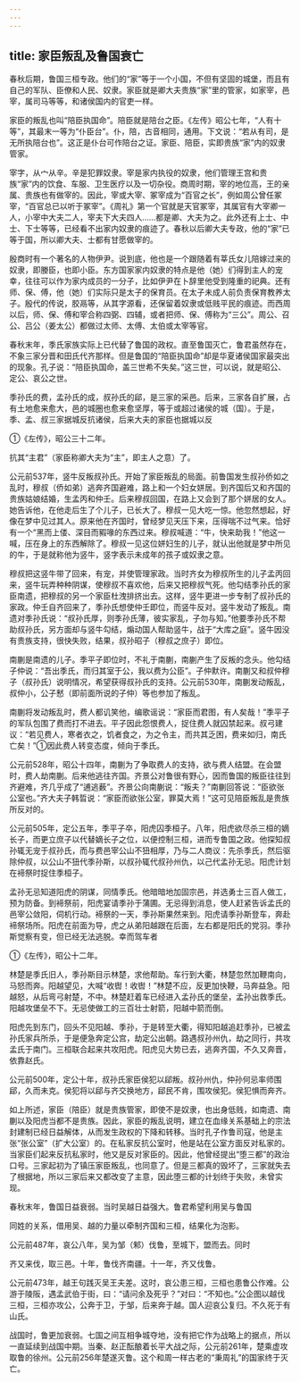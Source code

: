 ```yaml
---
---
---
```

title: 家臣叛乱及鲁国衰亡
---



春秋后期，鲁国三桓专政。他们的“家”等于一个小国，不但有坚固的城堡，而且有自己的军队、臣僚和人民、奴隶。家臣就是卿大夫贵族“家”里的管家，如家宰，邑宰，属司马等等，和诸侯国内的官吏一样。

家臣的叛乱也叫“陪臣执国命”。陪臣就是陪台之臣。《左传》昭公七年，“人有十等”，其最末一等为“仆臣台”。仆，陪，古音相同，通用。下文说：“若从有司，是无所执陪台也”。这正是仆台可作陪台之证。家臣、陪臣，实即贵族“家”内的奴隶管家。

宰字，从宀从辛。辛是犯罪奴隶。宰是家内执役的奴隶，他们管理王宫和贵族“家”内的饮食、车服、卫生医疗以及一切杂役。商周时期，宰的地位高，王的亲属、贵族也有做宰的。因此，宰或大宰、冢宰成为“百官之长”，例如周公曾任冢宰，“百官总已以听于冢宰”。《周礼》第一个官就是天官冢宰，其属官有大宰卿一人，小宰中大夫二人，宰夫下大夫四人……都是卿、大夫为之。此外还有上士、中士、下士等等，已经看不出家内奴隶的痕迹了。春秋以后卿大夫专政，他的“家”已等于国，所以卿大夫、士都有甘愿做宰的。

殷商时有一个著名的人物伊尹。说到底，他也是一个跟随着有莘氏女儿陪嫁过来的奴隶，即媵臣，也即小臣。东方国家家内奴隶的特点是他（她）们得到主人的宠幸，往往可以作为家内成员的一分子，比如伊尹在卜辞里他受到隆重的祀典。还有师、保、傅，他（她）们实际只是太子的保育员。在太子未成人前负责保育教养太子。殷代的传说，胶鬲等，从其字源看，还保留着奴隶或低贱平民的痕迹。而西周以后，师、保、傅和宰合称四弼、四辅，或者把师、保、傅称为“三公”。周公、召公、吕公（姜太公）都做过太师、太傅、太伯或太宰等官。

春秋末年，季氏家族实际上已代替了鲁国的政权。直至鲁国灭亡，鲁君虽然存在，不象三家分晋和田氏代齐那样。但是鲁国的“陪臣执国命”却是华夏诸侯国家最突出的现象。孔子说：“陪臣执国命，盖三世希不失矣。”这三世，可以说，就是昭公、定公、哀公之世。

季孙氏的费，孟孙氏的成，叔孙氏的郈，是三家的采邑。后来，三家各自扩展，占有土地愈来愈大，邑的城圈也愈来愈坚厚，等于或超过诸侯的城（国）。于是，季、孟、叔三家据城反抗诸侯，后来大夫的家臣也据城以反

①《左传》，昭公三十二年。

抗其“主君”（家臣称卿大夫为“主”，即主人之意）了。

公元前537年，竖牛反叛叔孙氏。开始了家臣叛乱的局面。前鲁国发生叔孙侨如之乱时，穆叔（侨如弟）逃奔齐国避难，路上和一个妇女姘居。到齐国后又和齐国的贵族姑娘结婚，生孟丙和仲壬。后来穆叔回国，在路上又会到了那个姘居的女人。她告诉他，在他走后生了个儿子，已长大了。穆叔一见大吃一惊。他忽然想起，好像在梦中见过其人。原来他在齐国时，曾经梦见天压下来，压得喘不过气来。恰好有一个“黑而上偻、深目而豭喙的东西过来。穆叔喊道：“牛，快来助我！”他这一喊，压在身上的东西解除了。穆叔一见这位姘妇生的儿子，就认出他就是梦中所见的牛，于是就称他为竖牛，竖字表示未成年的孩子或奴隶之意。

穆叔把这竖牛带了回来，有宠，并使管理家政。当时齐女为穆叔所生的儿子孟丙回来，竖牛玩弄种种阴谋，使穆叔不喜欢他，后来又把穆叔气死。他勾结季孙氏的家臣南遗，把穆叔的另一个家臣杜洩排挤出去。这样，竖牛更进一步专制了叔孙氏的家政。仲壬自齐回来了，季孙氏想使仲壬即位，而竖牛反对。竖牛发动了叛乱。南遗对季孙氏说：“叔孙氏厚，则季孙氏薄，彼实家乱，子勿与知。”他要季孙氏不帮助叔孙氏，另方面却与竖牛勾结，煽动国人帮助竖牛，战于“大库之庭”。竖牛因没有贵族支持，很快失败，结果，叔孙昭子（穆叔之庶子）即位。

南蒯是南遗的儿子。季平子即位时，不礼于南蒯，南蒯产生了反叛的念头。他勾结子仲说：“吾出季氏，而归其室于公，我以费为公臣”。子仲默许。南蒯又和叔仲穆子（叔孙氏）说明情况，希望获得叔孙氏的支持。公元前530年，南蒯发动叛乱，叔仲小，公子慭（即前面所说的子仲）等也参加了叛乱。

南蒯将发动叛乱时，费人都讥笑他，编歌谣说：“家臣而君图，有人矣哉！”季平子的军队包围了费而打不进去。平子因此怨恨费人，捉住费人就囚禁起来。叔弓建议：“若见费人，寒者衣之，饥者食之，为之令主，而共其乏困，费来如归，南氏亡矣！”①因此费人转变态度，倾向于季氏。

公元前528年，昭公十四年，南蒯为了争取费人的支持，欲与费人结盟。在会盟时，费人劫南蒯。后来他逃往齐国。齐景公对鲁很有野心，因而鲁国的叛臣往往到齐避难，齐几乎成了“逋逃薮”。齐景公向南蒯说：“叛夫？”南蒯回答说：“臣欲张公室也。”齐大夫子韩晢说：“家臣而欲张公室，罪莫大焉！”这可见陪臣叛乱是贵族所反对的。

公元前505年，定公五年，季平子卒，阳虎囚季桓子。八年，阳虎欲尽杀三桓的嫡长子，而更立庶子以代替嫡长子之位，以便控制三桓，进而专鲁国之政。他探知叔孙辄无宠于叔孙氏，而与费邑宰公山不狃相厚，乃与二人商议：先杀季氏，然后驱除仲叔，以公山不狃代季孙斯，以叔孙辄代叔孙州仇，以己代孟孙无忌。阳虎计划在褅祭时捉住季桓子。

孟孙无忌知道阳虎的阴谋，同情季氏。他暗暗地加固宗邑，并选勇士三百人做工，预为防备。到褅祭前，阳虎宴请季孙于蒲圃。无忌得到消息，使人赶紧告诉孟氏的邑宰公敛阳，伺机行动。褅祭的一天，季孙斯果然来到。阳虎请季孙斯登车，奔赴褅祭场所。阳虎在前面为导，虎之从弟阳越跟在后面，左右都是阳氏的党羽。季孙斯觉察有变，但已经无法逃脱。幸而驾车者

①《左传》，昭公十二年。

林楚是季氏旧人，季孙斯目示林楚，求他帮助。车行到大衢，林楚忽然加鞭南向，马怒而奔。阳越望见，大喊“收辔！收辔！”林楚不应，反更加快鞭，马奔益急。阳越怒，从后弯弓射楚，不中。林楚赶着车已经进入孟孙氏的堡垒，孟孙出救季氏。阳越攻堡垒不下。无忌使做工的三百壮士射箭，阳越中箭而倒。

阳虎先到东门，回头不见阳越、季孙，于是转至大衢，得知阳越追赶季孙，已被孟孙氏家兵所杀，于是便急奔定公宫，劫定公出朝。路遇叔孙州仇，劫之同行，共攻孟氏于南门。三桓联合起来共攻阳虎。阳虎见大势已去，逃奔齐国，不久又奔晋，依靠赵氏。

公元前500年，定公十年，叔孙氏家臣侯犯以郈叛。叔孙州仇，仲孙何忌率师围郈，久而未克。侯犯将以郈与齐交换地方，郈民不肯，围攻侯犯。侯犯惧而奔齐。

如上所述，家臣（陪臣）就是贵族管家，即使不是奴隶，也出身低贱，如南遗、南蒯以及阳虎当都不是贵族。因此，家臣的叛乱说明，建立在血缘关系基础上的宗法封建制已经日益解体，从而发生政权的下降和转移。当时孔子作鲁司寇，他是主张“张公室”（扩大公室）的。在私家反抗公室时，他是站在公室方面反对私家的。当家臣们起来反抗私家时，他又是反对家臣的。因此，他曾经提出“堕三都”的政治口号。三家起初为了镇压家臣叛乱，也同意了。但是三都真的毁坏了，三家就失去了根据地，所以三家后来又都改变了主意，因此堕三都的计划终于失败，未曾实现。

春秋末年，鲁国日益衰弱。当时吴越日益强大。鲁君希望利用吴与鲁国

同姓的关系，借用吴、越的力量以牵制齐国和三桓，结果化为泡影。

公元前487年，哀公八年，吴为邹（邾）伐鲁，至城下，盟而去。同时

齐又来伐，取三邑。十年，鲁伐齐南疆。十一年，齐又伐鲁。

公元前473年，越王句践灭吴王夫差。这时，哀公患三桓，三桓也患鲁公作难。公游于陵阪，遇孟武伯于街，曰：“请问余及死乎？”对曰：“不知也。”公企图以越伐三桓，三桓亦攻公，公奔于卫，于邹，后来奔于越。国人迎哀公复归。不久死于有山氏。

战国时，鲁更加衰弱。七国之间互相争城夺地，没有把它作为战略上的据点，所以一直延续到战国中期。当秦、赵正酝酿着长平大战之际，公元前261年，楚乘虚攻取鲁的徐州。公元前256年楚遂灭鲁。这个和周一样古老的“秉周礼”的国家终于灭亡。